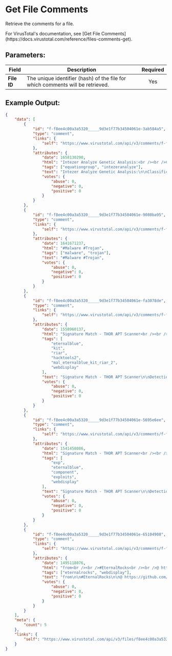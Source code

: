 
# Get File Comments

Retrieve the comments for a file.

<Callout type="info">
	For VirusTotal's documentation, see [Get File
	Comments](https://docs.virustotal.com/reference/files-comments-get).
</Callout>

## Parameters:

| Field       | Description                                                                    | Required |
| ----------- | ------------------------------------------------------------------------------ | :------: |
| **File ID** | The unique identifier (hash) of the file for which comments will be retrieved. |   Yes    |

## Example Output:

```json
{
	"data": [
		{
			"id": "f-f8ee4c00a3a5320_____9d3e1f77b34504061e-3ab584a5",
			"type": "comment",
			"links": {
				"self": "https://www.virustotal.com/api/v3/comments/f-f8ee4c00a3a5320_____9d3e1f77b34504061e-3ab584a5"
			},
			"attributes": {
				"date": 1658130290,
				"html": "Intezer Analyze Genetic Analysis:<br /><br />Classification: EquationGroup<br />Full Intezer Analyze report: https://analyze.intezer.com/files/f8ee4c00a3a5320_____9d3e1f77b34504061e?vt<br />(code reuse, string reuse, IOCs, TTPs, behavior analysis)<br /><br />Give your malware a free spin on https://analyze.intezer.com<br />#EquationGroup #IntezerAnalyze",
				"tags": ["equationgroup", "intezeranalyze"],
				"text": "Intezer Analyze Genetic Analysis:\n\nClassification: EquationGroup\nFull Intezer Analyze report: https://analyze.intezer.com/files/f8ee4c00a3a5320_____9d3e1f77b34504061e?vt\n(code reuse, string reuse, IOCs, TTPs, behavior analysis)\n\nGive your malware a free spin on https://analyze.intezer.com\n#EquationGroup #IntezerAnalyze",
				"votes": {
					"abuse": 0,
					"negative": 0,
					"positive": 0
				}
			}
		},
		{
			"id": "f-f8ee4c00a3a5320_____9d3e1f77b34504061e-9080ba95",
			"type": "comment",
			"links": {
				"self": "https://www.virustotal.com/api/v3/comments/f-f8ee4c00a3a5320_____9d3e1f77b34504061e-9080ba95"
			},
			"attributes": {
				"date": 1641671237,
				"html": "#Malware #Trojan",
				"tags": ["malware", "trojan"],
				"text": "#Malware #Trojan",
				"votes": {
					"abuse": 0,
					"negative": 0,
					"positive": 0
				}
			}
		},
		{
			"id": "f-f8ee4c00a3a5320_____9d3e1f77b34504061e-fa3078de",
			"type": "comment",
			"links": {
				"self": "https://www.virustotal.com/api/v3/comments/f-f8ee4c00a3a5320_____9d3e1f77b34504061e-fa3078de"
			},
			"attributes": {
				"date": 1558960137,
				"html": "Signature Match - THOR APT Scanner<br /><br />Detection<br />============================<br />Rule:         MAL_EternalBlue_Kit_riar_2<br />Rule Set:     Hacktools 2<br />Rule Type:    VALHALLA rule feed only<br />Description:  Detects component of leaked Eternal Blue exploit kit<br />Reference:    https://www.virustotal.com/en/file/ad0870401abed9c82bfc002e59d0e0959754c66e5fe81188ee5deaf6591fbae0/analysis/<br />Author:       Florian Roth<br />Score:        75<br /><br />Detection Snapshot<br />============================<br />Detection Timestamp: 2019-05-27 12:26<br />AV Detection Ratio:  52 / 69<br /><br />#eternalblue #kit #riar #Hacktools2 #MAL_EternalBlue_Kit_riar_2<br /><br />More information: https://www.nextron-systems.com/notes-on-virustotal-matches/<br />Please report interesting findings via Twitter @thor_scanner<br />",
				"tags": [
					"eternalblue",
					"kit",
					"riar",
					"hacktools2",
					"mal_eternalblue_kit_riar_2",
					"webdisplay"
				],
				"text": "Signature Match - THOR APT Scanner\n\nDetection\n============================\nRule:         MAL_EternalBlue_Kit_riar_2\nRule Set:     Hacktools 2\nRule Type:    VALHALLA rule feed only\nDescription:  Detects component of leaked Eternal Blue exploit kit\nReference:    https://www.virustotal.com/en/file/ad0870401abed9c82bfc002e59d0e0959754c66e5fe81188ee5deaf6591fbae0/analysis/\nAuthor:       Florian Roth\nScore:        75\n\nDetection Snapshot\n============================\nDetection Timestamp: 2019-05-27 12:26\nAV Detection Ratio:  52 / 69\n\n#eternalblue #kit #riar #Hacktools2 #MAL_EternalBlue_Kit_riar_2\n\nMore information: https://www.nextron-systems.com/notes-on-virustotal-matches/\nPlease report interesting findings via Twitter @thor_scanner\n",
				"votes": {
					"abuse": 0,
					"negative": 0,
					"positive": 0
				}
			}
		},
		{
			"id": "f-f8ee4c00a3a5320_____9d3e1f77b34504061e-5695e6ee",
			"type": "comment",
			"links": {
				"self": "https://www.virustotal.com/api/v3/comments/f-f8ee4c00a3a5320_____9d3e1f77b34504061e-5695e6ee"
			},
			"attributes": {
				"date": 1541458086,
				"html": "Signature Match - THOR APT Scanner<br /><br />Detection<br />============================<br />Rule:         EXP_EternalBlue_Component_Oct10_1<br />Ruleset:      Exploits<br />Description:  Detects an EternalBlue framework component<br />Reference:    Internal Research<br />Author:       Florian Roth<br />Score:        70<br /><br />Detection Snapshot<br />============================<br />Detection Timestamp: 2018-11-05 22:48<br />AV detection ratio:  51 / 67<br /><br />#exp #eternalblue #component #Exploits<br /><br />More information: https://www.nextron-systems.com/notes-on-virustotal-matches/<br />Please report interesting findings via Twitter @thor_scanner<br />",
				"tags": [
					"exp",
					"eternalblue",
					"component",
					"exploits",
					"webdisplay"
				],
				"text": "Signature Match - THOR APT Scanner\n\nDetection\n============================\nRule:         EXP_EternalBlue_Component_Oct10_1\nRuleset:      Exploits\nDescription:  Detects an EternalBlue framework component\nReference:    Internal Research\nAuthor:       Florian Roth\nScore:        70\n\nDetection Snapshot\n============================\nDetection Timestamp: 2018-11-05 22:48\nAV detection ratio:  51 / 67\n\n#exp #eternalblue #component #Exploits\n\nMore information: https://www.nextron-systems.com/notes-on-virustotal-matches/\nPlease report interesting findings via Twitter @thor_scanner\n",
				"votes": {
					"abuse": 0,
					"negative": 0,
					"positive": 0
				}
			}
		},
		{
			"id": "f-f8ee4c00a3a5320_____9d3e1f77b34504061e-65104908",
			"type": "comment",
			"links": {
				"self": "https://www.virustotal.com/api/v3/comments/f-f8ee4c00a3a5320_____9d3e1f77b34504061e-65104908"
			},
			"attributes": {
				"date": 1495118076,
				"html": "from<br /><br />#EternalRocks<br /><br />@ https://github.com/stamparm/EternalRocks",
				"tags": ["eternalrocks", "webdisplay"],
				"text": "from\n\n#EternalRocks\n\n@ https://github.com/stamparm/EternalRocks",
				"votes": {
					"abuse": 0,
					"negative": 0,
					"positive": 0
				}
			}
		}
	],
	"meta": {
		"count": 5
	},
	"links": {
		"self": "https://www.virustotal.com/api/v3/files/f8ee4c00a3a5320_____9d3e1f77b34504061e/comments?limit=10"
	}
}
```
